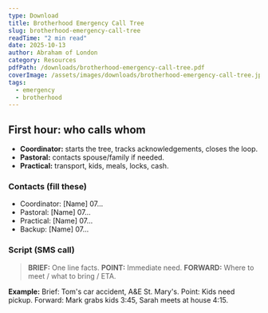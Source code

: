 ```yaml
---
type: Download
title: Brotherhood Emergency Call Tree
slug: brotherhood-emergency-call-tree
readTime: "2 min read"
date: 2025-10-13
author: Abraham of London
category: Resources
pdfPath: /downloads/brotherhood-emergency-call-tree.pdf
coverImage: /assets/images/downloads/brotherhood-emergency-call-tree.jpg
tags:
  - emergency
  - brotherhood
---
```

## First hour: who calls whom
- **Coordinator:** starts the tree, tracks acknowledgements, closes the loop.
- **Pastoral:** contacts spouse/family if needed.
- **Practical:** transport, kids, meals, locks, cash.

### Contacts (fill these)
- Coordinator: [Name] 07...
- Pastoral: [Name] 07...
- Practical: [Name] 07...
- Backup: [Name] 07...

### Script (SMS call)
> **BRIEF:** One line facts.
> **POINT:** Immediate need.
> **FORWARD:** Where to meet / what to bring / ETA.

**Example:** Brief: Tom's car accident, A&E St. Mary's. Point: Kids need pickup. Forward: Mark grabs kids 3:45, Sarah meets at house 4:15.
